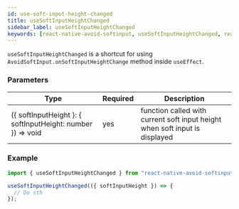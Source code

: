 ```yaml
---
id: use-soft-input-height-changed
title: useSoftInputHeightChanged
sidebar_label: useSoftInputHeightChanged
keywords: [react-native-avoid-softinput, useSoftInputHeightChanged, react hooks]
---
```


`useSoftInputHeightChanged` is a shortcut for using `AvoidSoftInput.onSoftInputHeightChange` method inside `useEffect`.

### Parameters

| Type                                                           | Required | Description                                                                 |
| -------------------------------------------------------------- | -------- | --------------------------------------------------------------------------- |
| (\{ softInputHeight \}: \{ softInputHeight: number \}) => void | yes      | function called with current soft input height when soft input is displayed |

### Example

```ts
import { useSoftInputHeightChanged } from "react-native-avoid-softinput";

useSoftInputHeightChanged(({ softInputHeight }) => {
  // Do sth
});
```
